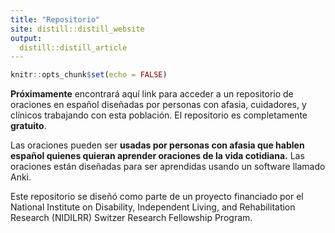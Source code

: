```yaml
---
title: "Repositorio"
site: distill::distill_website
output: 
  distill::distill_article
---
```


```r
knitr::opts_chunk$set(echo = FALSE)
```

**Próximamente** encontrará aquí link para acceder a un repositorio de oraciones en español diseñadas por personas con afasia, cuidadores, y clínicos trabajando con esta población. El repositorio es completamente **gratuito**. 

Las oraciones pueden ser **usadas por personas con afasia que hablen español quienes quieran aprender oraciones de la vida cotidiana.** Las oraciones están diseñadas para ser aprendidas usando un software llamado Anki. 

Este repositorio se diseñó como parte de un proyecto financiado por el National Institute on Disability, Independent Living, and Rehabilitation Research (NIDILRR) Switzer Research Fellowship Program.

